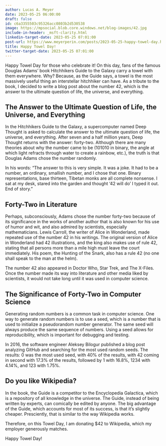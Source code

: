 ```yaml
---
author: Lucas A. Meyer
date: 2023-05-25 06:00:00
draft: false
id: c6a3355503c95326acc0803b2d530538
image: https://mpsocial.blob.core.windows.net/blog-images/42.jpg
include-in-header: _msft-clarity.html
linkedin-target-date: 2023-05-25 07:01:00
post-url: https://www.meyerperin.com/posts/2023-05-25-happy-towel-day.html
title: Happy Towel Day!
twitter-target-date: 2023-05-25 07:01:00
---
```

Happy Towel Day for those who celebrate it! On this day, fans of the famous Douglas Adams' book Hitchhikers Guide to the Galaxy carry a towel with them everywhere. Why? Because, as the Guide says, a towel is the most massively useful thing an interstellar hitchhiker can have. As a tribute to the book, I decided to write a blog post about the number 42, which is the answer to the ultimate question of life, the universe, and everything.

## The Answer to the Ultimate Question of Life, the Universe, and Everything

In the Hitchhikers Guide to the Galaxy, a supercomputer named Deep Thought is asked to calculate the answer to the ultimate question of life, the universe, and everything. After seven and a half million years, Deep Thought returns with the answer: forty-two. Although there are many theories about why the number came to be (101010 in binary, the angle at which light refracts through water to create a rainbow, etc.), the truth is that Douglas Adams chose the number randomly.

In his words: "The answer to this is very simple. It was a joke. It had to be a number, an ordinary, smallish number, and I chose that one. Binary representations, base thirteen, Tibetan monks are all complete nonsense. I sat at my desk, stared into the garden and thought '42 will do' I typed it out. End of story."

## Forty-Two in Literature

Perhaps, subconsciously, Adams chose the number forty-two because of its significance in the works of another author that is also known for his use of humor and wit, and also admired by scientists, especially mathematicians. Lewis Carroll, the writer of Alice in Wonderland, made repeated use of the number 42 in his writings. The original version of Alice in Wonderland had 42 illustrations, and the king also makes use of rule 42, stating that all persons more than a mile high must leave the court immediately. His poem, the Hunting of the Snark, also has a rule 42 (no one shall speak to the man at the helm).

The number 42 also appeared in Doctor Who, Star Trek, and The X-Files. Once the number made its way into literature and other media liked by scientists, it would not take long until it was used in computer science.

## The Significance of Forty-Two in Computer Science

Generating random numbers is a common task in computer science. One way to generate random numbers is to use a seed, which is a number that is used to initialize a pseudorandom number generator. The same seed will always produce the same sequence of numbers. Using a seed allows for reproducibility, which is important for debugging and testing.

In 2016, the software engineer Aleksey Bilogur published a blog post analyzing GitHub and searching for the most used random seeds. The results: 0 was the most used seed, with 40% of the results, with 42 coming in second with 17.3% of the results, followed by 1 with 16.8%, 1234 with 4.14%, and 123 with 1.75%.

## Do you like Wikipedia?

In the book, the Guide is a competitor to the Encyclopedia Galactica, which is a repository of all knowledge in the universe. The Guide, instead of being written by experts, can comically be edited by anyone. The big advantage of the Guide, which accounts for most of its success, is that it's slightly cheaper. Presciently, that is similar to the way Wikipedia works.

Therefore, on this Towel Day, I am donating $42 to Wikipedia, which my employer generously matches.

Happy Towel Day!
